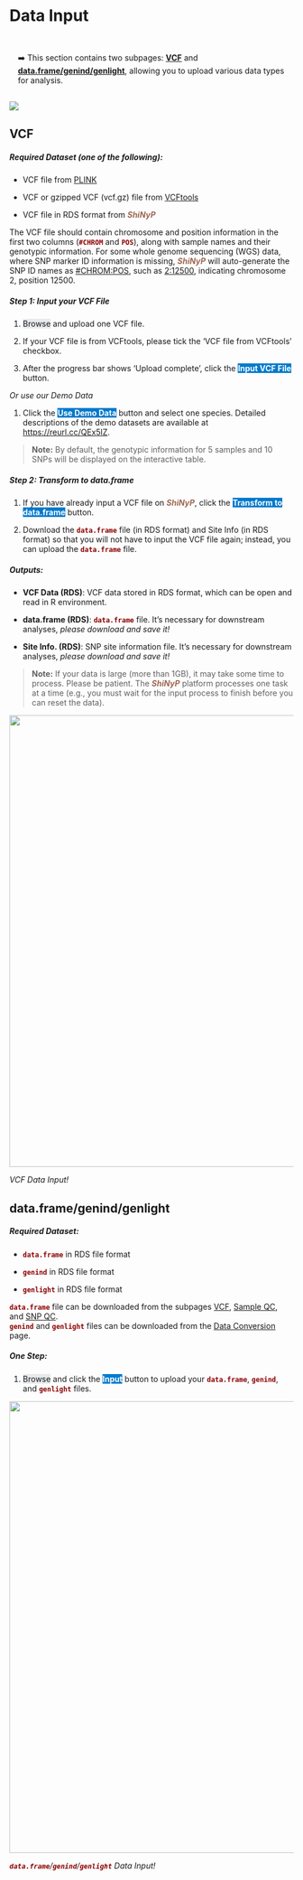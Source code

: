 # Data Input {#sec-data-input}

::: {.highlighted-text style="padding-top: 15px; padding-bottom: 1px; padding-left: 15px"}
➡️ This section contains two subpages: [**VCF**]{.underline} and [**data.frame/genind/genlight**]{.underline}, allowing you to upload various data types for analysis.
:::

![](images/Supp.%20Fig.%201-5_頁面_1.jpg)

## VCF

##### Required Dataset (one of the following): {.unnumbered}

-   VCF file from <a href="https://www.cog-genomics.org/plink/1.9/input" target="_blank">PLINK</a>

-   VCF or gzipped VCF (vcf.gz) file from <a href="https://vcftools.sourceforge.net/man_latest.html" target="_blank">VCFtools</a>

-   VCF file in RDS format from [***ShiNyP***]{style="color: #9D6853;"}

The VCF file should contain chromosome and position information in the first two columns ([**`#CHROM`**]{style="color: #8b0000;"} and [**`POS`**]{style="color: #8b0000;"}), along with sample names and their genotypic information. For some whole genome sequencing (WGS) data, where SNP marker ID information is missing, [***ShiNyP***]{style="color: #9D6853;"} will auto-generate the SNP ID names as [#CHROM:POS]{.underline}, such as [2:12500]{.underline}, indicating chromosome 2, position 12500.

##### Step 1: Input your VCF File {.unnumbered}

1.  [Browse]{style="background-color: #e7eaed;"} and upload one VCF file.

2.  If your VCF file is from VCFtools, please tick the 'VCF file from VCFtools' checkbox.

3.  After the progress bar shows 'Upload complete', click the [**Input VCF File**]{style="color: #fff;background-color: #007ACC;"} button.

*Or use our Demo Data*

1.  Click the [**Use Demo Data**]{style="color: #fff;background-color: #007ACC;"} button and select one species. Detailed descriptions of the demo datasets are available at <a href="https://reurl.cc/QEx5lZ" target="_blank">https://reurl.cc/QEx5lZ</a>.

> **Note:** By default, the genotypic information for 5 samples and 10 SNPs will be displayed on the interactive table.

##### Step 2: Transform to data.frame {.unnumbered}

1.  If you have already input a VCF file on [***ShiNyP***]{style="color: #9D6853;"}, click the [**Transform to data.frame**]{style="color: #fff;background-color: #007ACC;"} button.

2.  Download the [**`data.frame`**]{style="color: #8b0000;"} file (in RDS format) and Site Info (in RDS format) so that you will not have to input the VCF file again; instead, you can upload the [**`data.frame`**]{style="color: #8b0000;"} file.

##### Outputs: {.unnumbered}

-   **VCF Data (RDS)**: VCF data stored in RDS format, which can be open and read in R environment.

-   **data.frame (RDS)**: [**`data.frame`**]{style="color: #8b0000;"} file. It's necessary for downstream analyses, *please download and save it!*

-   **Site Info. (RDS)**: SNP site information file. It's necessary for downstream analyses, *please download and save it!*

> **Note:** If your data is large (more than 1GB), it may take some time to process. Please be patient. The [***ShiNyP***]{style="color: #9D6853;"} platform processes one task at a time (e.g., you must wait for the input process to finish before you can reset the data).

![](images/圖片18.png){width="800"}

*VCF Data Input!*

## data.frame/genind/genlight

##### Required Dataset: {.unnumbered}

-   [**`data.frame`**]{style="color: #8b0000;"} in RDS file format

-   [**`genind`**]{style="color: #8b0000;"} in RDS file format

-   [**`genlight`**]{style="color: #8b0000;"} in RDS file format

| [**`data.frame`**]{style="color: #8b0000;"} file can be downloaded from the subpages [VCF]{.underline}, [Sample QC]{.underline}, and [SNP QC]{.underline}.
| [**`genind`**]{style="color: #8b0000;"} and [**`genlight`**]{style="color: #8b0000;"} files can be downloaded from the [Data Conversion]{.underline} page.

##### **One Step:** {.unnumbered}

1.  [Browse]{style="background-color: #e7eaed;"} and click the [**Input**]{style="color: #fff;background-color: #007ACC;"} button to upload your [**`data.frame`**]{style="color: #8b0000;"}, [**`genind`**]{style="color: #8b0000;"}, and [**`genlight`**]{style="color: #8b0000;"} files.

![](images/圖片17.png){width="800"}

[***`data.frame`***]{style="color: #8b0000;"}*/[**`genind`**]{style="color: #8b0000;"}/[**`genlight`**]{style="color: #8b0000;"} Data Input!*
